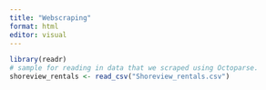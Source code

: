 ```yaml
---
title: "Webscraping"
format: html
editor: visual
---
```


```r
library(readr)
# sample for reading in data that we scraped using Octoparse. 
shoreview_rentals <- read_csv("Shoreview_rentals.csv")
```
